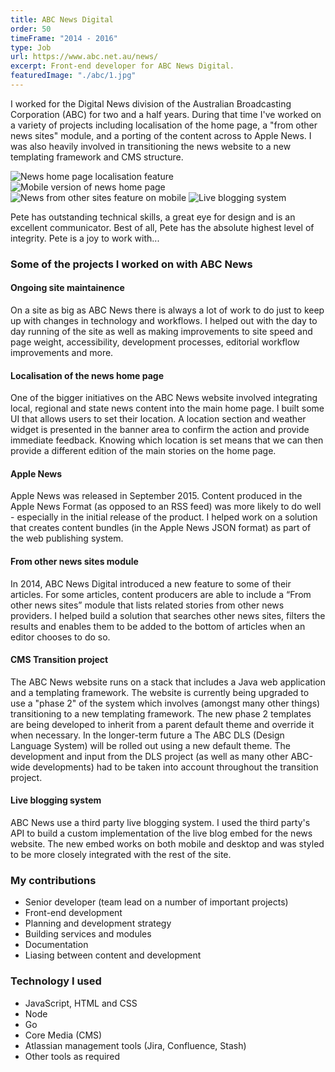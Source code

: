 ```yaml
---
title: ABC News Digital
order: 50
timeFrame: "2014 - 2016"
type: Job
url: https://www.abc.net.au/news/
excerpt: Front-end developer for ABC News Digital.
featuredImage: "./abc/1.jpg"
---
```


I worked for the Digital News division of the Australian Broadcasting Corporation (ABC) for two and a half 
years. During that time I've worked on a variety of projects including localisation of the home page, a 
"from other news sites" module, and a porting of the content across to Apple News. I was also heavily involved
in transitioning the news website to a new templating framework and CMS structure.

<Gallery>

![News home page localisation feature](./abc/1.jpg)
![Mobile version of news home page](./abc/2.jpg)
![News from other sites feature on mobile](./abc/3.png)
![Live blogging system](./abc/4.jpg)

</Gallery>

<Quote attributionText="Lead Developer, ABC News Online">
    Pete has outstanding technical skills, a great eye for design and is an excellent communicator. 
    Best of all, Pete has the absolute highest level of integrity. Pete is a joy to work with...
</Quote>

### Some of the projects I worked on with ABC News

#### Ongoing site maintainence

On a site as big as ABC News there is always a lot of work to do just to keep up with changes in technology and workflows. I helped out with the day to day running of the site as well as making improvements to site speed and page weight, accessibility, development processes, editorial workflow improvements and more.

#### Localisation of the news home page

One of the bigger initiatives on the ABC News website involved integrating local, regional and state news content into the main home page. I built some UI that allows users to set their location. A location section and weather widget is presented in the banner area to confirm the action and provide immediate feedback. Knowing which location is set means that we can then provide a different edition of the main stories on the home page.

#### Apple News

Apple News was released in September 2015. Content produced in the Apple News Format (as opposed to an RSS feed) was more likely to do well - especially in the initial release of the product. I helped work on a solution that creates content bundles (in the Apple News JSON format) as part of the web publishing system. 

#### From other news sites module

In 2014, ABC News Digital introduced a new feature to some of their articles. For some articles, content producers are able to include a “From other news sites” module that lists related stories from other news providers. I helped build a solution that searches other news sites, filters the results and enables them to be added to the bottom of articles when an editor chooses to do so.

#### CMS Transition project

The ABC News website runs on a stack that includes a Java web application and a templating framework. The website is currently being upgraded to use a "phase 2" of the system which involves (amongst many other things) transitioning to a new templating framework. The new phase 2 templates are being developed to inherit from a parent default theme and override it when necessary. In the longer-term future a The ABC DLS (Design Language System) will be rolled out using a new default theme. The development and input from the DLS project (as well as many other ABC-wide developments) had to be taken into account throughout the transition project.

#### Live blogging system

ABC News use a third party live blogging system. I used the third party's API to build a custom implementation of the live blog embed for the news website. The new embed works on both mobile and desktop and was styled to be more closely integrated with the rest of the site.

### My contributions

* Senior developer (team lead on a number of important projects)
* Front-end development 
* Planning and development strategy
* Building services and modules
* Documentation
* Liasing between content and development

### Technology I used

* JavaScript, HTML and CSS
* Node
* Go
* Core Media (CMS)
* Atlassian management tools (Jira, Confluence, Stash)
* Other tools as required